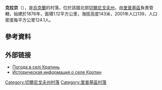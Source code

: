 {{coord|51|46|48|N|30|50|21|E|scale:100000|display=title}}

'''克拉京'''（{{lang-uk|Кратинь}}），是[[烏克蘭|烏克蘭]]的村落，位於該國北部[[切爾尼戈夫州|切爾尼戈夫州]]，由[[里普基區|里普基區]]負責管轄，始建於1876年，面積1.12平方公里，海拔高度143米，2001年人口139，人口密度每平方公里124.1人。

==參考資料==
{{reflist}}

==外部链接==
* [http://weather.in.ua/ua/chernigovskaja/12194 Погода в селі Кратинь] {{Wayback|url=http://weather.in.ua/ua/chernigovskaja/12194 |date=20200805021043 }}
* [http://www.surnameindex.info/info/chernigov/gorodnya/krotin/index.html Историческая информация о селе Кротин] {{Wayback|url=http://www.surnameindex.info/info/chernigov/gorodnya/krotin/index.html |date=20210528043932 }} {{ref-ru}}

[[Category:切爾尼戈夫州村落|Category:切爾尼戈夫州村落]]
[[Category:里普基區村落|Category:里普基區村落]]


{{Chernihiv-geo-stub}}
